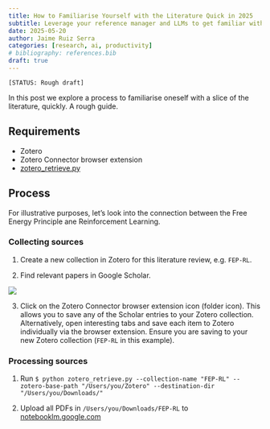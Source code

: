 ```yaml
---
title: How to Familiarise Yourself with the Literature Quick in 2025
subtitle: Leverage your reference manager and LLMs to get familiar with the literature, quicksmart
date: 2025-05-20
author: Jaime Ruiz Serra
categories: [research, ai, productivity]
# bibliography: references.bib
draft: true
---
```


`[STATUS: Rough draft]`

In this post we explore a process to familiarise oneself with a slice of the literature, quickly. A rough guide.

## Requirements

* Zotero
* Zotero Connector browser extension
* [zotero_retrieve.py](https://gist.github.com/RuizSerra/6a657f6f0b2ce1e5d14a74a29fa68b8d)

## Process

For illustrative purposes, let's look into the connection between the Free Energy Principle ane Reinforcement Learning.

### Collecting sources

1. Create a new collection in Zotero for this literature review, e.g. `FEP-RL`.

2. Find relevant papers in Google Scholar.

![](google-scholar.png)

3. Click on the Zotero Connector browser extension icon (folder icon). This allows you to save any of the Scholar entries to your Zotero collection. Alternatively, open interesting tabs and save each item to Zotero individually via the browser extension. Ensure you are saving to your new Zotero collection (`FEP-RL` in this example).

### Processing sources

1. Run `$ python zotero_retrieve.py --collection-name "FEP-RL" --zotero-base-path "/Users/you/Zotero" --destination-dir "/Users/you/Downloads/"`

2. Upload all PDFs in `/Users/you/Downloads/FEP-RL` to [notebooklm.google.com](https://notebooklm.google.com)

